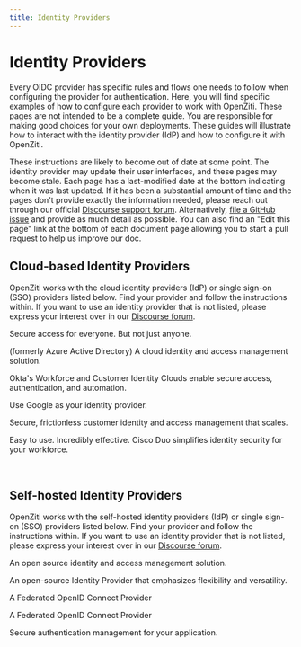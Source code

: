 ---
title: Identity Providers
---


# Identity Providers

Every OIDC provider has specific rules and flows one needs to follow when configuring the provider for authentication.
Here, you will find specific examples of how to configure each provider to work with OpenZiti. These pages are not 
intended to be a complete guide. You are responsible for making good choices for your own deployments. These guides will
illustrate how to interact with the identity provider (IdP) and how to configure it with OpenZiti. 

These instructions are likely to become out of date at some point. The identity provider may update their user interfaces,
and these pages may become stale. Each page has a last-modified date at the bottom indicating when it was last updated. If
it has been a substantial amount of time and the pages don't provide exactly the information needed, please reach out
through our official [Discourse support forum](https://openziti.discourse.group/). Alternatively, 
[file a GitHub issue](https://github.com/openziti/ziti-doc/issues) and provide as much detail as possible. You can also
find an "Edit this page" link at the bottom of each document page allowing you to start a pull request to help us improve
our doc.

## Cloud-based Identity Providers

OpenZiti works with the cloud identity providers (IdP) or single sign-on (SSO) providers listed below. Find your provider
and follow the instructions within. If you want to use an identity provider that is not listed,
please express your interest over in our [Discourse forum](https://openziti.discourse.group/).

<DocsCards>
  <DocsCard 
    header="Auth0" 
    href="auth0" 
    img="/icons/logo-auth0.svg" 
    >
    <p>Secure access for everyone. But not just anyone.</p>
  </DocsCard>

  <DocsCard 
    header="Microsoft Entra ID" 
    href="msentra" 
    img="/icons/logo-msentra.svg"
    >
    <p>(formerly Azure Active Directory) A cloud identity and access management solution.</p>
  </DocsCard>

  <DocsCard 
    header="Okta" 
    href="okta" 
    img="/icons/logo-okta.svg" 
    >
    <p>Okta's Workforce and Customer Identity Clouds enable secure access, authentication, and automation.</p>
  </DocsCard>

  <DocsCard 
    header="Google" 
    href="google" 
    img="/icons/logo-google.svg" 
    >
    <p>Use Google as your identity provider.</p>
  </DocsCard>

  <DocsCard 
    header="AWS Cognito" 
    href="cognito" 
    img="/icons/logo-cognito.svg" 
    >
    <p>Secure, frictionless customer identity and access management that scales.</p>
  </DocsCard>

  <DocsCard 
    header="Duo" 
    href="duo" 
    img="/icons/logo-duo.svg" 
    >
    <p>Easy to use. Incredibly effective. Cisco Duo simplifies identity security for your workforce.</p>
  </DocsCard>

</DocsCards>

<br/>

## Self-hosted Identity Providers

OpenZiti works with the self-hosted identity providers (IdP) or single sign-on (SSO) providers listed below. Find your provider
and follow the instructions within. If you want to use an identity provider that is not listed,
please express your interest over in our [Discourse forum](https://openziti.discourse.group/).

<DocsCards>

  <DocsCard 
    header="Keycloak" 
    href="keycloak" 
    img="/icons/logo-keycloak.svg" 
    >
    <p>An open source identity and access management solution.</p>
  </DocsCard>

  <DocsCard 
    header="Authentik" 
    href="authentik" 
    img="/icons/logo-authentik.svg" 
    >
    <p>An open-source Identity Provider that emphasizes flexibility and versatility.</p>
  </DocsCard>

  <DocsCard 
    header="Authelia"
    href="authelia" 
    img="/icons/logo-authelia.svg" 
    >
    <p>A Federated OpenID Connect Provider</p>
  </DocsCard>

  <DocsCard 
    header="Dex"
    href="dex" 
    img="/icons/logo-dex.svg" 
    >
    <p>A Federated OpenID Connect Provider</p>
  </DocsCard>

  <DocsCard 
    header="ZITADEL"
    href="zitadel" 
    img="/icons/logo-zitadel.png" 
    >
    <p>Secure authentication management for your application.</p>
  </DocsCard>

</DocsCards>

<br/>

